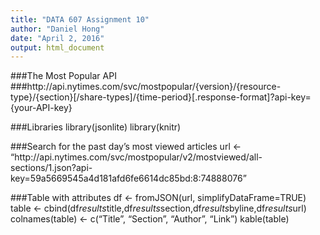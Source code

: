 ---
title: "DATA 607 Assignment 10"
author: "Daniel Hong"
date: "April 2, 2016"
output: html_document
---

###The Most Popular API
###http://api.nytimes.com/svc/mostpopular/{version}/{resource-type}/{section}[/share-types]/{time-period}[.response-format]?api-key={your-API-key}

###Libraries
library(jsonlite)
library(knitr)

###Search for the past day's most viewed articles
url <- "http://api.nytimes.com/svc/mostpopular/v2/mostviewed/all-sections/1.json?api-key=59a5669545a4d181afd6fe6614dc85bd:8:74888076"

###Table with attributes
df <- fromJSON(url, simplifyDataFrame=TRUE)
table <- cbind(df$results$title,df$results$section,df$results$byline,df$results$url)
colnames(table) <- c("Title", "Section", "Author", "Link")
kable(table)